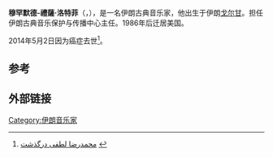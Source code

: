 '''穆罕默德-禮薩·洛特菲'''（{{lang-fa|محمد رضا لطفی}}，{{bd|1947年|1月7日|2014年|5月2日|catIdx=Lotfi}}），是一名伊朗古典音乐家，他出生于伊朗[[戈尔甘|戈尔甘]]。担任伊朗古典音乐保护与传播中心主任。1986年后迁居美国。

2014年5月2日因为癌症去世<ref>[http://isna.ir/fa/news/93021207874/%D9%85%D8%AD%D9%85%D8%AF%D8%B1%D8%B6%D8%A7-%D9%84%D8%B7%D9%81%DB%8C-%D8%AF%D8%B1%DA%AF%D8%B0%D8%B4%D8%AA محمدرضا لطفی درگذشت] {{Wayback|url=http://isna.ir/fa/news/93021207874/%D9%85%D8%AD%D9%85%D8%AF%D8%B1%D8%B6%D8%A7-%D9%84%D8%B7%D9%81%DB%8C-%D8%AF%D8%B1%DA%AF%D8%B0%D8%B4%D8%AA |date=20140504204807 }} {{fa icon}}</ref>。

==参考==
{{reflist}}

==外部链接==
{{commonscat-inline}}

{{Authority control}}
{{DEFAULTSORT:Lotfi, Mohammad-Reza}}
[[Category:伊朗音乐家|Category:伊朗音乐家]]